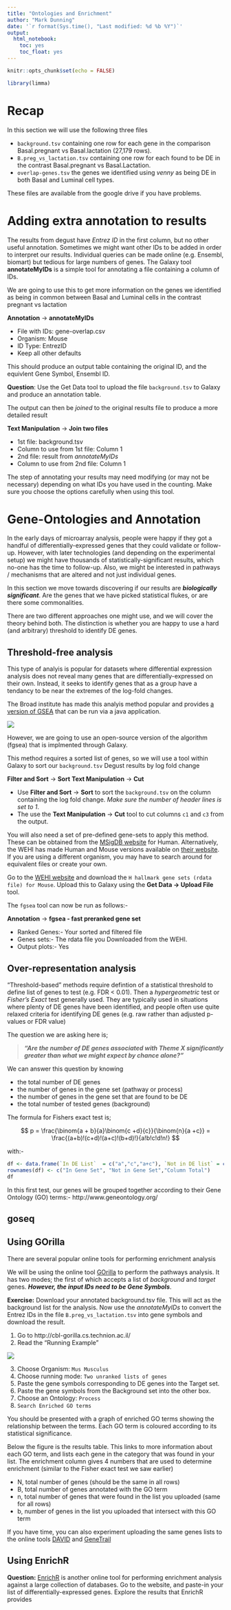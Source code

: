 ```yaml
---
title: "Ontologies and Enrichment"
author: "Mark Dunning"
date: '`r format(Sys.time(), "Last modified: %d %b %Y")`'
output: 
  html_notebook: 
    toc: yes
    toc_float: yes
---
```


```r
knitr::opts_chunk$set(echo = FALSE)
```


```r
library(limma)
```

# Recap

In this section we will use the following three files

- `background.tsv` containing one row for each gene in the comparison Basal.pregnant vs Basal.lactation (27,179 rows).
- `B.preg_vs_lactation.tsv` containing one row for each found to be DE in the contrast Basal.pregnant vs Basal.Lactation.
- `overlap-genes.tsv` the genes we identified using *venny* as being DE in both Basal and Luminal cell types.

<div class="alert alert-info">
These files are available from the google drive if you have problems.
</div>


# Adding extra annotation to results

The results from degust have *Entrez ID* in the first column, but no other useful annotation. Sometimes we might want other IDs to be added in order to interpret our results. Individual queries can be made online (e.g. Ensembl, biomart) but tedious for large numbers of genes. The Galaxy tool **annotateMyIDs** is a simple tool for annotating a file containing a column of IDs.

We are going to use this to get more information on the genes we identified as being in common between Basal and Luminal cells in the contrast pregnant vs lactation



<div class="alert alert-info">
**Annotation** -> **annotateMyIDs**
</div>

- File with IDs: gene-overlap.csv
- Organism: Mouse
- ID Type: EntrezID
- Keep all other defaults

This should produce an output table containing the original ID, and the equivlent Gene Symbol, Ensembl ID.

<div class="alert alert-warning">
**Question**: Use the Get Data tool to upload the file `background.tsv` to Galaxy and produce an annotation table.
</div>


The output can then be *joined* to the original results file to produce a more detailed result

<div class="alert alert-info">
**Text Manipulation** -> **Join two files**
</div>

- 1st file: background.tsv
- Column to use from 1st file: Column 1
- 2nd file: result from *annotateMyIDs*
- Column to use from 2nd file: Column 1

<div class="alert alert-info">
The step of annotating your results may need modifying (or may not be necessary) depending on what IDs you have used in the counting. Make sure you choose the options carefully when using this tool.
</div>

# Gene-Ontologies and Annotation


In the early days of microarray analysis, people were happy if they got a handful of differentially-expressed genes that they could validate or follow-up. However, with later technologies (and depending on the experimental setup) we might have thousands of statistically-significant results, which no-one has the time to follow-up. Also, we might be interested in pathways / mechanisms that are altered and not just individual genes.

In this section we move towards discovering if our results are ***biologically significant***. Are the genes that we have picked statistical flukes, or are there some commonalities. 

There are two different approaches one might use, and we will cover the theory behind both. The distinction is whether you are happy to use a hard (and arbitrary) threshold to identify DE genes.

## Threshold-free analysis

This type of analyis is popular for datasets where differential expression analysis does not reveal many genes that are differentially-expressed on their own. Instead, it seeks to identify genes that as a group have a tendancy to be near the extremes of the log-fold changes.

The Broad institute has made this analyis method popular and provides [a version of GSEA](http://software.broadinstitute.org/gsea/index.jsp) that can be run via a java application. 

![](media/overexpressed-gsea.png)

However, we are going to use an open-source version of the algorithm (fgsea) that is implmented through Galaxy. 

This method requires a sorted list of genes, so we will use a tool within Galaxy to sort our ` background.tsv` Degust results by log fold change

<div class="alert alert-info">
**Filter and Sort** -> **Sort**
**Text Manipulation** -> **Cut**
</div>

- Use **Filter and Sort** -> **Sort** to sort the `background.tsv` on the column containing the log fold change. *Make sure the number of header lines is set to 1*.
- The use the **Text Manipulation** -> **Cut** tool to cut columns `c1` and `c3` from the output.

You will also need a set of pre-defined gene-sets to apply this method. These can be obtained from the [MSigDB website](http://software.broadinstitute.org/gsea/msigdb/index.jsp) for Human. Alternatively, the WEHI has made Human and Mouse versions available on [their website](http://bioinf.wehi.edu.au/software/MSigDB/). If you are using a different organism, you may have to search around for equivalent files or create your own.


<div class="alert alert-info">
Go to the [WEHI website](http://bioinf.wehi.edu.au/software/MSigDB/) and download the `H hallmark gene sets (rdata file) for Mouse`. Upload this to Galaxy using the **Get Data -> Upload File** tool.
</div>

The `fgsea` tool can now be run as follows:-

<div class="alert alert-info">
**Annotation** -> **fgsea - fast preranked gene set**
</div>

- Ranked Genes:- Your sorted and filtered file
- Genes sets:- The rdata file you Downloaded from the WEHI.
- Output plots:- Yes


## Over-representation analysis

"Threshold-based" methods require defintion of a statistical threshold to define list of genes to test (e.g. FDR < 0.01). Then a *hypergeometric* test or *Fisher's Exact* test generally used. They are typically used in situations where plenty of DE genes have been identified, and people often use quite relaxed criteria for identifying DE genes (e.g. raw rather than adjusted p-values or FDR value)

The question we are asking here is;

> ***"Are the number of DE genes associated with Theme X significantly greater than what we might expect by chance alone?"***

We can answer this question by knowing

- the total number of DE genes
- the number of genes in the gene set (pathway or process)
- the number of genes in the gene set that are found to be DE
- the total number of tested genes (background)

The formula for Fishers exact test is;

$$ p = \frac{\binom{a + b}{a}\binom{c +d}{c}}{\binom{n}{a +c}} = \frac{(a+b)!(c+d)!(a+c)!(b+d)!}{a!b!c!d!n!} $$

with:-

```r
df <- data.frame(`In DE List`  = c("a","c","a+c"), `Not in DE list` = c("b","d","b+d"), RowTotal = c("a +b","c+d","a+b+c+d (=n)"))
rownames(df) <- c("In Gene Set", "Not in Gene Set","Column Total")
df
```

In this first test, our genes will be grouped together according to their Gene Ontology (GO) terms:- http://www.geneontology.org/


## goseq



## Using GOrilla

There are several popular online tools for performing enrichment analysis

We will be using the online tool [GOrilla](http://cbl-gorilla.cs.technion.ac.il/) to perform the pathways analysis. It has two modes; the first of which accepts a list of *background* and *target* genes. ***However, the input IDs need to be Gene Symbols***.

<div class="alert alert-warning">
**Exercise:** Download your annotated background.tsv file. This will act as the background list for the analysis. Now use the *annotateMyIDs* to convert the Entrez IDs in the file `B.preg_vs_lactation.tsv` into gene symbols and download the result.

</div>

1. Go to http://cbl-gorilla.cs.technion.ac.il/
2. Read the “Running Example”

![](media/gorilla-example.png)

3. Choose Organism: `Mus Musculus`
4. Choose running mode: `Two unranked lists of genes`
5. Paste the gene symbols corresponding to DE genes into the Target set.
6. Paste the gene symbols from the Background set into the other box.
7. Choose an Ontology: `Process`
8. `Search Enriched GO terms`

You should be presented with a graph of enriched GO terms showing the relationship between the terms. Each GO term is coloured according to its statistical significance.

Below the figure is the results table. This links to more information about each GO term, and lists each gene in the category that was found in your list. The enrichment column gives 4 numbers that are used to determine enrichment (similar to the Fisher exact test we saw earlier)

- N, total number of genes (should be the same in all rows)
- B, total number of genes annotated with the GO term
- n, total number of genes that were found in the list you uploaded (same for all rows)
- b, number of genes in the list you uploaded that intersect with this GO term

If you have time, you can also experiment uploading the same genes lists to the online tools [DAVID](https://david.ncifcrf.gov/tools.jsp) and [GeneTrail](https://genetrail2.bioinf.uni-sb.de/)


## Using EnrichR

<div class="alert alert-warning">
**Question:** [EnrichR](http://amp.pharm.mssm.edu/Enrichr/) is another online tool for performing enrichment analysis against a large collection of databases. Go to the website, and paste-in your list of differentially-expressed genes. Explore the results that EnrichR provides

</div>




